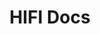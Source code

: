 ---
title: "HIFI Docs"
description: "Welcome to programmable money. With HIFI, you can embed financial logic directly into your applications—building transfer flows, escrow products, streaming payments, cross-border transfers, token issuance and more using stablecoins."
---